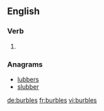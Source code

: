 
==English==

===Verb===
{{head|en|verb form}}

# {{en-third-person singular of|burble}}

===Anagrams===
* [[lubbers#English|lubbers]]
* [[slubber#English|slubber]]

[[de:burbles]]
[[fr:burbles]]
[[vi:burbles]]